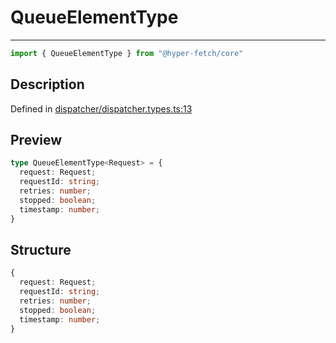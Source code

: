

# QueueElementType

<div class="api-docs__separator" data-reactroot="">

---

</div><div class="api-docs__import" data-reactroot="">

```ts
import { QueueElementType } from "@hyper-fetch/core"
```

</div><div class="api-docs__section">

## Description

</div><div class="api-docs__description"><span class="api-docs__do-not-parse">



</span></div><p class="api-docs__definition">

Defined in [dispatcher/dispatcher.types.ts:13](https://github.com/BetterTyped/hyper-fetch/blob/cc329b91/packages/core/src/dispatcher/dispatcher.types.ts#L13)

</p><div class="api-docs__section">

## Preview

</div><div class="api-docs__preview type">

```ts
type QueueElementType<Request> = {
  request: Request; 
  requestId: string; 
  retries: number; 
  stopped: boolean; 
  timestamp: number; 
}
```

</div><div class="api-docs__section">

## Structure

</div><div class="api-docs__returns">

```ts
{
  request: Request;
  requestId: string;
  retries: number;
  stopped: boolean;
  timestamp: number;
}
```

</div>